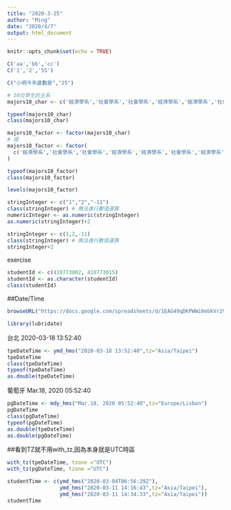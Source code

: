 ```yaml
---
title: "2020-3-25"
author: "Ming"
date: "2020/4/7"
output: html_document
---
```


```r
knitr::opts_chunk$set(echo = TRUE)
```




```r
C('aa','bb','cc')
C('1','2','55')
```

```r
C("小明今年歲數是","25")
```

```r
# 10位學生的主系
majors10_char <- c('經濟學系','社會學系','社會學系','經濟學系','經濟學系','社會學系','經濟學系','經濟學系','經濟學系','社會學系')

typeof(majors10_char)
class(majors10_char)
```

```r
majors10_factor <- factor(majors10_char)
# 或
majors10_factor <- factor(
  c('經濟學系','社會學系','社會學系','經濟學系','經濟學系','社會學系','經濟學系','經濟學系','經濟學系','社會學系')
)

typeof(majors10_factor)
class(majors10_factor)
```

```r
levels(majors10_factor)
```

```r
stringInteger <- c("1","2","-11")
class(stringInteger) # 無法進行數值運算
numericInteger <- as.numeric(stringInteger)
as.numeric(stringInteger)+2
```

```r
stringInteger <- c(1,2,-11)
class(stringInteger) # 無法進行數值運算
stringInteger+2
```

exercise
```r
studentId <- c(410773002, 410773015)
studentId <- as.character(studentId)
class(studentId)
```

##Date/Time

```r
browseURL("https://docs.google.com/spreadsheets/d/1EAG49qDKPWWi0ebkVr29TLrvVnoBPfkvxYY-J3xLAHY/edit#gid=458686645")
```

```r
library(lubridate)
```

台北 2020-03-18 13:52:40
```r
tpeDateTime <- ymd_hms("2020-03-18 13:52:40",tz="Asia/Taipei")
tpeDateTime
class(tpeDateTime)
typeof(tpeDateTime)
as.double(tpeDateTime)
```

葡萄牙 Mar.18, 2020 05:52:40
```r
pgDateTime <- mdy_hms("Mar.18, 2020 05:52:40",tz="Europe/Lisbon")
pgDateTime
class(pgDateTime)
typeof(pgDateTime)
as.double(tpeDateTime)
as.double(pgDateTime)
```
##看到TZ就不用with_tz,因為本身就是UTC時區

```r
with_tz(tpeDateTime, tzone ="UTC")
with_tz(pgDateTime, tzone ="UTC")
```

```r
studentTime <- c(ymd_hms("2020-03-04T06:56:29Z"),
                 ymd_hms("2020-03-11 14:16:43",tz="Asia/Taipei"),
                 ymd_hms("2020-03-11 14:34:33",tz="Asia/Taipei"))
studentTime
```








